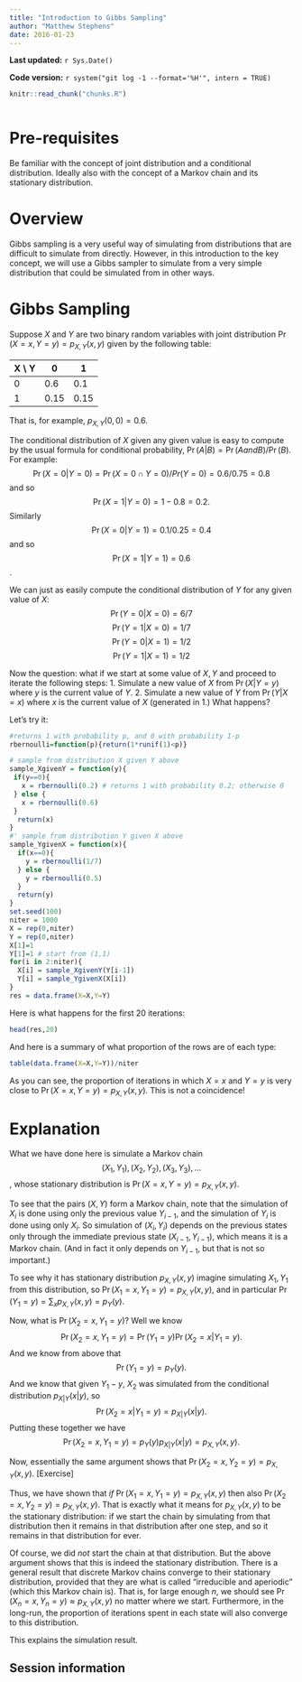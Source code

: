 ```yaml
---
title: "Introduction to Gibbs Sampling"
author: "Matthew Stephens"
date: 2016-01-23
---
```


**Last updated:** `r Sys.Date()`

**Code version:** `r system("git log -1 --format='%H'", intern = TRUE)`

```r
knitr::read_chunk("chunks.R")
```

```r
```

# Pre-requisites

Be familiar with the concept of joint distribution and a conditional distribution. Ideally also with the concept of a Markov chain and its stationary distribution.

# Overview

Gibbs sampling is a very useful way of simulating from distributions that are difficult to simulate from directly. However, in this introduction to the key concept, we will use a Gibbs sampler to simulate from a very simple distribution that could be simulated from in other ways.

# Gibbs Sampling

Suppose $X$ and $Y$ are two binary random variables with joint distribution $\Pr(X=x,Y=y) = p_{X,Y}(x,y)$ given by the following table:

    
X \\ Y | 0 | 1 |
--- | --- | --- |
0 | 0.6 | 0.1
1 | 0.15 | 0.15 

That is, for example, $p_{X,Y}(0,0)=0.6$. 

The conditional distribution of $X$ given any given value is easy to compute by the usual formula for conditional probability, $\Pr(A | B) = \Pr(A and B)/\Pr(B)$. For example:
$$\Pr(X=0 | Y=0) = \Pr(X=0 \cap Y=0)/Pr(Y=0) = 0.6/0.75 = 0.8$$
and so
$$\Pr(X=1 | Y=0) = 1-0.8 = 0.2.$$
Similarly
$$\Pr(X=0 | Y=1) = 0.1/0.25 = 0.4$$
and so
$$\Pr(X=1 | Y=1) = 0.6$$.

We can just as easily compute the conditional distribution of $Y$ for any given value of $X$:
$$\Pr(Y=0 | X=0) = 6/7$$
$$\Pr(Y=1 | X=0) = 1/7$$
$$\Pr(Y=0 | X=1) = 1/2$$
$$\Pr(Y=1 | X=1) = 1/2$$

Now the question: what if we start at some value of $X,Y$ and proceed to iterate the following steps: 
1. Simulate a new value of $X$ from $\Pr(X | Y=y)$ where $y$ is the current value of $Y$.
2. Simulate a new value of $Y$ from $\Pr(Y | X=x)$ where $x$ is the current value of $X$ (generated in 1.)
What happens?

Let's try it:
```r
#returns 1 with probability p, and 0 with probability 1-p
rbernoulli=function(p){return(1*runif(1)<p)}

# sample from distribution X given Y above
sample_XgivenY = function(y){
 if(y==0){
   x = rbernoulli(0.2) # returns 1 with probability 0.2; otherwise 0
 } else {
   x = rbernoulli(0.6)
 } 
  return(x)
}
#' sample from distribution Y given X above
sample_YgivenX = function(x){
  if(x==0){
    y = rbernoulli(1/7)
  } else {
    y = rbernoulli(0.5)
  }
  return(y)
}
set.seed(100)
niter = 1000
X = rep(0,niter)
Y = rep(0,niter)
X[1]=1
Y[1]=1 # start from (1,1)
for(i in 2:niter){
  X[i] = sample_XgivenY(Y[i-1])
  Y[i] = sample_YgivenX(X[i])
}
res = data.frame(X=X,Y=Y)
```

Here is what happens for the first 20 iterations:
```r
head(res,20)
```

And here is a summary of what proportion of the rows are of each type:
```r
table(data.frame(X=X,Y=Y))/niter
```

As you can see, the proportion of iterations in which $X=x$ and
$Y=y$ is very close to $\Pr(X=x,Y=y)=p_{X,Y}(x,y)$. This is not a coincidence!

# Explanation

What we have done here is simulate a Markov chain 
$$(X_1,Y_1), (X_2,Y_2), (X_3,Y_3), \dots$$, whose stationary
distribution is $\Pr(X=x,Y=y)=p_{X,Y}(x,y)$.

To see that the pairs $(X,Y)$ form a Markov chain, 
note that the simulation of
$X_i$ is done using only the previous value $Y_{i-1}$,
and the simulation of $Y_i$ is done using only $X_i$. So
simulation of $(X_i,Y_i)$ depends on the previous states only through the immediate previous state $(X_{i-1},Y_{i-1})$, which means it is a Markov chain. (And in fact
it only depends on $Y_{i-1}$, but that is not so important.)

To see why it has stationary distribution $p_{X,Y}(x,y)$ imagine
simulating $X_1,Y_1$ from this distribution, so $\Pr(X_1=x,Y_1=y)= p_{X,Y}(x,y)$, and in particular $\Pr(Y_1=y)= \sum_x p_{X,Y}(x,y) = p_Y(y)$. 

Now, what is $\Pr(X_2=x,Y_1=y)$? Well we know
$$\Pr(X_2=x,Y_1=y) = \Pr(Y_1=y) \Pr(X_2=x| Y_1=y).$$
And we know from above that 
$$\Pr(Y_1=y) = p_{Y}(y).$$
And we know that given $Y_1-y$, $X_2$ was simulated from
the conditional distribution $p_{X|Y}(x|y)$, so
$$\Pr(X_2=x | Y_1=y) = p_{X|Y}(x|y).$$
Putting these together we have
$$\Pr(X_2=x,Y_1=y) = p_{Y}(y)p_{X|Y}(x|y) = p_{X,Y}(x,y).$$

Now, essentially the same argument shows that
$\Pr(X_2=x, Y_2=y) = p_{X,Y}(x,y)$. [Exercise]

Thus, we have shown that *if* $\Pr(X_1=x, Y_1=y) = p_{X,Y}(x,y)$ then
also $\Pr(X_2=x, Y_2=y) = p_{X,Y}(x,y)$. That is exactly what
it means for $p_{X,Y}(x,y)$ to be the stationary distribution: if we start the chain by simulating from that distribution then it remains in that distribution after one step, and so it remains in that distribution for ever.

Of course, we did *not* start the chain at that distribution. But
the above argument shows that this is indeed the stationary distribution. There is a general result that discrete Markov chains
converge to their stationary distribution, provided that they are what is called "irreducible and aperiodic" (which this Markov chain is). That is, for large enough $n$, we should see $\Pr(X_n=x, Y_n=y) \approx p_{X,Y}(x,y)$ no matter where we start. Furthermore, in the long-run, the proportion of iterations spent in each state will also converge to this distribution.

This explains the simulation
result.



## Session information

```r
```
